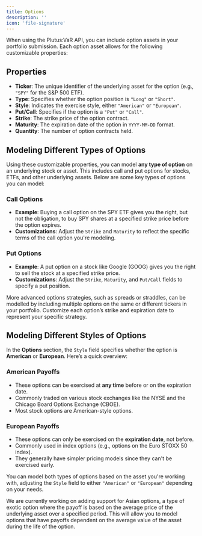 ```yaml
---
title: Options
description: ''
icon: 'file-signature'
---
```


When using the Plutus:VaR API, you can include option assets in your portfolio submission. Each option asset allows for the following customizable properties:

## Properties

- **Ticker**: The unique identifier of the underlying asset for the option (e.g., `"SPY"` for the S&P 500 ETF).
- **Type**: Specifies whether the option position is `"Long"` or `"Short"`.
- **Style**: Indicates the exercise style, either `"American"` or `"European"`.
- **Put/Call**: Specifies if the option is a `"Put"` or `"Call"`.
- **Strike**: The strike price of the option contract.
- **Maturity**: The expiration date of the option in `YYYY-MM-DD` format.
- **Quantity**: The number of option contracts held.

## Modeling Different Types of Options

Using these customizable properties, you can model **any type of option** on an underlying stock or asset. This includes call and put options for stocks, ETFs, and other underlying assets. Below are some key types of options you can model:

### Call Options
- **Example**: Buying a call option on the SPY ETF gives you the right, but not the obligation, to buy SPY shares at a specified strike price before the option expires.
- **Customizations**: Adjust the `Strike` and `Maturity` to reflect the specific terms of the call option you're modeling.

### Put Options
- **Example**: A put option on a stock like Google (GOOG) gives you the right to sell the stock at a specified strike price.
- **Customizations**: Adjust the `Strike`, `Maturity`, and `Put/Call` fields to specify a put position.

<Note> More advanced options strategies, such as spreads or straddles, can be modelled by including multiple options on the same or different tickers in your portfolio. Customize each option’s strike and expiration date to represent your specific strategy. </Note>

## Modeling Different Styles of Options

In the **Options** section, the `Style` field specifies whether the option is **American** or **European**. Here’s a quick overview:

### American Payoffs
  - These options can be exercised at **any time** before or on the expiration date.
  - Commonly traded on various stock exchanges like the NYSE and the Chicago Board Options Exchange (CBOE).
  - Most stock options are American-style options.
  
### European Payoffs
  - These options can only be exercised on the **expiration date**, not before.
  - Commonly used in index options (e.g., options on the Euro STOXX 50 index).
  - They generally have simpler pricing models since they can't be exercised early.

You can model both types of options based on the asset you're working with, adjusting the `Style` field to either `"American"` or `"European"` depending on your needs.

<Note> We are currently working on adding support for Asian options, a type of exotic option where the payoff is based on the average price of the underlying asset over a specified period. This will allow you to model options that have payoffs dependent on the average value of the asset during the life of the option. </Note>